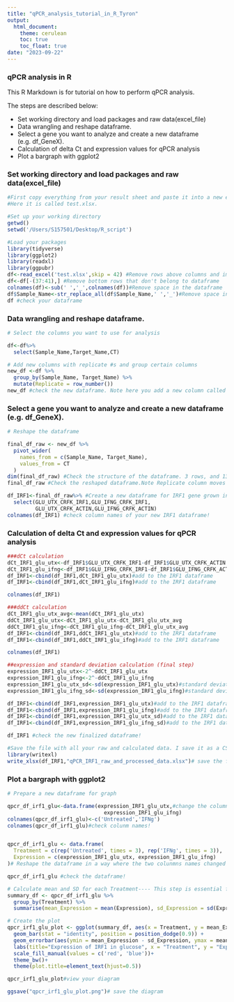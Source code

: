 ```yaml
---
title: "qPCR_analysis_tutorial_in_R_Tyron"
output: 
  html_document:
    theme: cerulean
    toc: true
    toc_float: true
date: "2023-09-22"
---
```

### qPCR analysis in R
This R Markdown is for tutorial on how to perform qPCR analysis.

The steps are described below:

* Set working directory and load packages and raw data(excel_file)
* Data wrangling and reshape dataframe.
* Select a gene you want to analyze and create a new dataframe (e.g. df_GeneX).
* Calculation of delta Ct and expression values for qPCR analysis
* Plot a bargraph with ggplot2

### Set working directory and load packages and raw data(excel_file)
```r
#First copy everything from your result sheet and paste it into a new excel file!
#Here it is called test.xlsx.

#Set up your working directory
getwd()
setwd('/Users/S157501/Desktop/R_script')

#Load your packages
library(tidyverse)
library(ggplot2)
library(readxl)
library(ggpubr)
df<-read_excel('test.xlsx',skip = 42) #Remove rows above columns and import excel raw data.
df<-df[-(37:41),] #Remove bottom rows that don't belong to dataframe 
colnames(df)<-sub(' ','_',colnames(df))#Remove space in the dataframe 
df$Sample_Name<-str_replace_all(df$Sample_Name,' ','_')#Remove space in the Sample_Name column 
df #check your dataframe

```
### Data wrangling and reshape dataframe.

```r
# Select the columns you want to use for analysis

df<-df%>%
  select(Sample_Name,Target_Name,CT)

# Add new columns with replicate #s and group certain columns
new_df <-df %>%
  group_by(Sample_Name, Target_Name) %>%
  mutate(Replicate = row_number())
new_df #check the new dataframe. Note here you add a new column called Relicate!

```
### Select a gene you want to analyze and create a new dataframe (e.g. df_GeneX).

```r
# Reshape the dataframe

final_df_raw <- new_df %>%
  pivot_wider(
    names_from = c(Sample_Name, Target_Name),
    values_from = CT
  )
dim(final_df_raw) #Check the structure of the dataframe. 3 rows, and 13 columns!
final_df_raw #Check the reshaped dataframe.Note Replicate column moves to the first one, and the rest of columns are grouped into  Sample_Name+Target_Name!

```

```r
df_IRF1<-final_df_raw%>% #Create a new dataframe for IRF1 gene grown in glucose.#Here the treatment is IFNg and untreated.
  select(GLU_UTX_CRFK_IRF1,GLU_IFNG_CRFK_IRF1,
         GLU_UTX_CRFK_ACTIN,GLU_IFNG_CRFK_ACTIN)
colnames(df_IRF1) #check column names of your new IRF1 dataframe!
```

### Calculation of delta Ct and expression values for qPCR analysis

```r
###dCt calculation
dCt_IRF1_glu_utx<-df_IRF1$GLU_UTX_CRFK_IRF1-df_IRF1$GLU_UTX_CRFK_ACTIN
dCt_IRF1_glu_ifng<-df_IRF1$GLU_IFNG_CRFK_IRF1-df_IRF1$GLU_IFNG_CRFK_ACTIN
df_IRF1<-cbind(df_IRF1,dCt_IRF1_glu_utx)#add to the IRF1 dataframe
df_IRF1<-cbind(df_IRF1,dCt_IRF1_glu_ifng)#add to the IRF1 dataframe

colnames(df_IRF1)

###ddCt calculation
dCt_IRF1_glu_utx_avg<-mean(dCt_IRF1_glu_utx)
ddCt_IRF1_glu_utx<-dCt_IRF1_glu_utx-dCt_IRF1_glu_utx_avg
ddCt_IRF1_glu_ifng<-dCt_IRF1_glu_ifng-dCt_IRF1_glu_utx_avg
df_IRF1<-cbind(df_IRF1,ddCt_IRF1_glu_utx)#add to the IRF1 dataframe
df_IRF1<-cbind(df_IRF1,ddCt_IRF1_glu_ifng)#add to the IRF1 dataframe

colnames(df_IRF1)

##expression and standard deviation calculation (final step)
expression_IRF1_glu_utx<-2^-ddCt_IRF1_glu_utx
expression_IRF1_glu_ifng<-2^-ddCt_IRF1_glu_ifng
expression_IRF1_glu_utx_sd<-sd(expression_IRF1_glu_utx)#standard deviation calculation
expression_IRF1_glu_ifng_sd<-sd(expression_IRF1_glu_ifng)#standard deviation calculation

df_IRF1<-cbind(df_IRF1,expression_IRF1_glu_utx)#add to the IRF1 dataframe
df_IRF1<-cbind(df_IRF1,expression_IRF1_glu_ifng)#add to the IRF1 dataframe
df_IRF1<-cbind(df_IRF1,expression_IRF1_glu_utx_sd)#add to the IRF1 dataframe
df_IRF1<-cbind(df_IRF1,expression_IRF1_glu_ifng_sd)#add to the IRF1 dataframe

df_IRF1 #check the new finalized dataframe!

#Save the file with all your raw and calculated data. I save it as a CSV or excel file
library(writexl)
write_xlsx(df_IRF1,"qPCR_IRF1_raw_and_processed_data.xlsx")# save the file as excel file!

```


### Plot a bargraph with ggplot2

```r
# Prepare a new dataframe for graph

qpcr_df_irf1_glu<-data.frame(expression_IRF1_glu_utx,#change the column names and only selected expression values!
                               expression_IRF1_glu_ifng)
colnames(qpcr_df_irf1_glu)<-c('Untreated','IFNg')
colnames(qpcr_df_irf1_glu)#check colunm names!


qpcr_df_irf1_glu <- data.frame(
  Treatment = c(rep('Untreated', times = 3), rep('IFNg', times = 3)),
  Expression = c(expression_IRF1_glu_utx, expression_IRF1_glu_ifng)
)# Reshape the dataframe in a way where the two colunmns names changed into Treatment and Expression.

qpcr_df_irf1_glu #check the dataframe!

# Calculate mean and SD for each Treatment---- This step is essential for plotting!!!
summary_df <- qpcr_df_irf1_glu %>%
  group_by(Treatment) %>%
  summarise(mean_Expression = mean(Expression), sd_Expression = sd(Expression))

# Create the plot
qpcr_irf1_glu_plot <- ggplot(summary_df, aes(x = Treatment, y = mean_Expression, fill = Treatment)) +
  geom_bar(stat = "identity", position = position_dodge(0.9)) +
  geom_errorbar(aes(ymin = mean_Expression - sd_Expression, ymax = mean_Expression + sd_Expression), width = 0.2, position = position_dodge(0.9)) +
  labs(title="Expression of IRF1 in glucose", x = "Treatment", y = "Expression") +
  scale_fill_manual(values = c('red', 'blue'))+
  theme_bw()+
  theme(plot.title=element_text(hjust=0.5))

qpcr_irf1_glu_plot#view your diagram

ggsave("qpcr_irf1_glu_plot.png")# save the diagram
```

